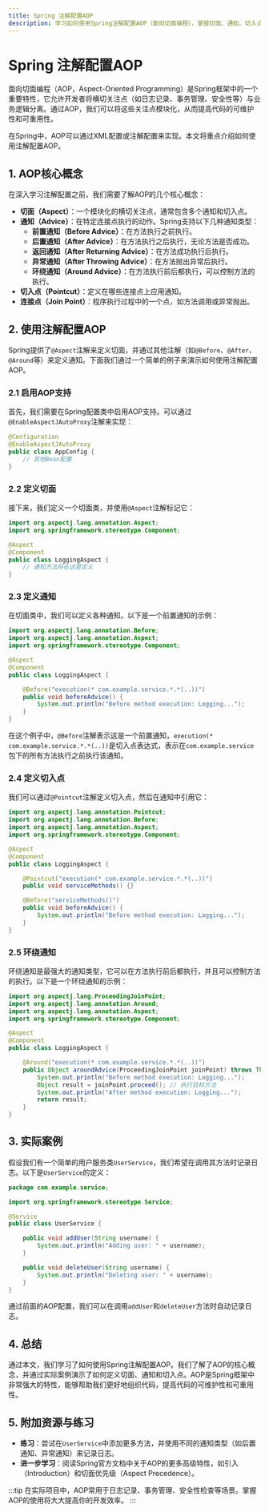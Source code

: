 ```yaml
---
title: Spring 注解配置AOP
description: 学习如何使用Spring注解配置AOP（面向切面编程），掌握切面、通知、切入点等核心概念，并通过实际案例理解其应用场景。
---
```


# Spring 注解配置AOP

面向切面编程（AOP，Aspect-Oriented Programming）是Spring框架中的一个重要特性，它允许开发者将横切关注点（如日志记录、事务管理、安全性等）与业务逻辑分离。通过AOP，我们可以将这些关注点模块化，从而提高代码的可维护性和可重用性。

在Spring中，AOP可以通过XML配置或注解配置来实现。本文将重点介绍如何使用注解配置AOP。

## 1. AOP核心概念

在深入学习注解配置之前，我们需要了解AOP的几个核心概念：

- **切面（Aspect）**：一个模块化的横切关注点，通常包含多个通知和切入点。
- **通知（Advice）**：在特定连接点执行的动作。Spring支持以下几种通知类型：
  - **前置通知（Before Advice）**：在方法执行之前执行。
  - **后置通知（After Advice）**：在方法执行之后执行，无论方法是否成功。
  - **返回通知（After Returning Advice）**：在方法成功执行后执行。
  - **异常通知（After Throwing Advice）**：在方法抛出异常后执行。
  - **环绕通知（Around Advice）**：在方法执行前后都执行，可以控制方法的执行。
- **切入点（Pointcut）**：定义在哪些连接点上应用通知。
- **连接点（Join Point）**：程序执行过程中的一个点，如方法调用或异常抛出。

## 2. 使用注解配置AOP

Spring提供了`@Aspect`注解来定义切面，并通过其他注解（如`@Before`、`@After`、`@Around`等）来定义通知。下面我们通过一个简单的例子来演示如何使用注解配置AOP。

### 2.1 启用AOP支持

首先，我们需要在Spring配置类中启用AOP支持。可以通过`@EnableAspectJAutoProxy`注解来实现：

```java
@Configuration
@EnableAspectJAutoProxy
public class AppConfig {
    // 其他Bean配置
}
```

### 2.2 定义切面

接下来，我们定义一个切面类，并使用`@Aspect`注解标记它：

```java
import org.aspectj.lang.annotation.Aspect;
import org.springframework.stereotype.Component;

@Aspect
@Component
public class LoggingAspect {
    // 通知方法将在这里定义
}
```

### 2.3 定义通知

在切面类中，我们可以定义各种通知。以下是一个前置通知的示例：

```java
import org.aspectj.lang.annotation.Before;
import org.aspectj.lang.annotation.Aspect;
import org.springframework.stereotype.Component;

@Aspect
@Component
public class LoggingAspect {

    @Before("execution(* com.example.service.*.*(..))")
    public void beforeAdvice() {
        System.out.println("Before method execution: Logging...");
    }
}
```

在这个例子中，`@Before`注解表示这是一个前置通知，`execution(* com.example.service.*.*(..))`是切入点表达式，表示在`com.example.service`包下的所有方法执行之前执行该通知。

### 2.4 定义切入点

我们可以通过`@Pointcut`注解定义切入点，然后在通知中引用它：

```java
import org.aspectj.lang.annotation.Pointcut;
import org.aspectj.lang.annotation.Before;
import org.aspectj.lang.annotation.Aspect;
import org.springframework.stereotype.Component;

@Aspect
@Component
public class LoggingAspect {

    @Pointcut("execution(* com.example.service.*.*(..))")
    public void serviceMethods() {}

    @Before("serviceMethods()")
    public void beforeAdvice() {
        System.out.println("Before method execution: Logging...");
    }
}
```

### 2.5 环绕通知

环绕通知是最强大的通知类型，它可以在方法执行前后都执行，并且可以控制方法的执行。以下是一个环绕通知的示例：

```java
import org.aspectj.lang.ProceedingJoinPoint;
import org.aspectj.lang.annotation.Around;
import org.aspectj.lang.annotation.Aspect;
import org.springframework.stereotype.Component;

@Aspect
@Component
public class LoggingAspect {

    @Around("execution(* com.example.service.*.*(..))")
    public Object aroundAdvice(ProceedingJoinPoint joinPoint) throws Throwable {
        System.out.println("Before method execution: Logging...");
        Object result = joinPoint.proceed(); // 执行目标方法
        System.out.println("After method execution: Logging...");
        return result;
    }
}
```

## 3. 实际案例

假设我们有一个简单的用户服务类`UserService`，我们希望在调用其方法时记录日志。以下是`UserService`的定义：

```java
package com.example.service;

import org.springframework.stereotype.Service;

@Service
public class UserService {

    public void addUser(String username) {
        System.out.println("Adding user: " + username);
    }

    public void deleteUser(String username) {
        System.out.println("Deleting user: " + username);
    }
}
```

通过前面的AOP配置，我们可以在调用`addUser`和`deleteUser`方法时自动记录日志。

## 4. 总结

通过本文，我们学习了如何使用Spring注解配置AOP。我们了解了AOP的核心概念，并通过实际案例演示了如何定义切面、通知和切入点。AOP是Spring框架中非常强大的特性，能够帮助我们更好地组织代码，提高代码的可维护性和可重用性。

## 5. 附加资源与练习

- **练习**：尝试在`UserService`中添加更多方法，并使用不同的通知类型（如后置通知、异常通知）来记录日志。
- **进一步学习**：阅读Spring官方文档中关于AOP的更多高级特性，如引入（Introduction）和切面优先级（Aspect Precedence）。

:::tip
在实际项目中，AOP常用于日志记录、事务管理、安全性检查等场景。掌握AOP的使用将大大提高你的开发效率。
:::